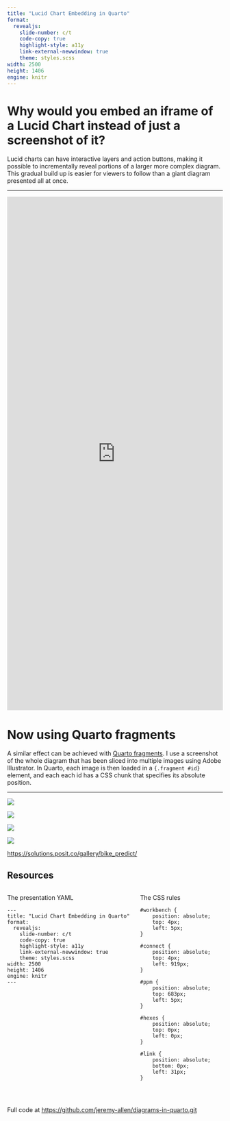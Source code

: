 ```yaml
---
title: "Lucid Chart Embedding in Quarto"
format:
  revealjs:
    slide-number: c/t
    code-copy: true
    highlight-style: a11y
    link-external-newwindow: true
    theme: styles.scss
width: 2500
height: 1406
engine: knitr
---
```


# Why would you embed an iframe of a Lucid Chart instead of just a screenshot of it?

:::{.fragment}
Lucid charts can have interactive layers and action buttons, making it possible to incrementally reveal portions of a larger more complex diagram. This gradual build up is easier for viewers to follow than a giant diagram presented all at once.
:::

---

<iframe allowfullscreen frameborder="0" style="width: 100%; height: 1200px;" src="https://lucid.app/documents/embedded/8bc2637d-8ba2-481d-80a6-7ddc3575b3f4" id="IMXr7.a1dSVA"></iframe>

# Now using Quarto fragments

:::{.fragment}
A similar effect can be achieved with [Quarto fragments](https://quarto.org/docs/presentations/revealjs/advanced.html#fragments). I use a screenshot of the whole diagram that has been sliced into multiple images using Adobe Illustrator. In Quarto, each image is then loaded in a `{.fragment #id}` element, and each each id has a CSS chunk that specifies its absolute position.  
:::

---

:::{#workbench}
![](images/workbench.png)
:::

:::{.fragment #connect}
![](images/connect.png)
:::

:::{.fragment #ppm}
![](images/ppm.png)
:::

:::{.fragment #hexes}
![](images/team-hexes.png)
:::

:::{.fragment #link}
[https://solutions.posit.co/gallery/bike_predict/](https://solutions.posit.co/gallery/bike_predict/)
:::

## Resources

:::: {.columns}

:::{.column width="60%"}
The presentation YAML

```verbatim
---
title: "Lucid Chart Embedding in Quarto"
format:
  revealjs:
    slide-number: c/t
    code-copy: true
    highlight-style: a11y
    link-external-newwindow: true
    theme: styles.scss
width: 2500
height: 1406
engine: knitr
---
```
:::

:::{.column width="40%"}
The CSS rules

```verbatim

#workbench {
    position: absolute;
    top: 4px;
    left: 5px;
}

#connect {
    position: absolute;
    top: 4px;
    left: 919px;
}

#ppm {
    position: absolute;
    top: 683px;
    left: 5px;
}

#hexes {
    position: absolute;
    top: 0px;
    left: 0px;
}

#link {
    position: absolute;
    bottom: 0px;
    left: 31px;
}

```
:::
::::

<br>

Full code at [https://github.com/jeremy-allen/diagrams-in-quarto.git](https://github.com/jeremy-allen/diagrams-in-quarto.git)